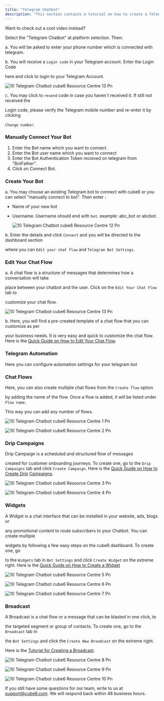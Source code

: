 ```yaml
---
title: "Telegram Chatbot"
description: "This section contains a tutorial on how to create a Telegram Chatbot, edit the bot's chat flow and bot's settings. "
---
```


Want to check out a cool video instead?

Select the "Telegram Chatbot" at platform selection. Then:

a. You will be asked to enter your phone number which is connected with telegram.

b. You will receive a `Login code` in your Telegram account. Enter the Login Code

here and click to login to your Telegram Account.

![10 Telegram Chatbot cube6 Resource Centre 13 Pn](/images/create-newchatbot/10.telegram_chatbot__cube6_resource_centre-13.png)

c. You may click to `resend` code in case you haven\`t received it. If still not received the

Login code, please verify the Telegram mobile number and re-enter it by clicking

`Change number`.

### **Manually Connect Your Bot**

1. Enter the Bot name which you want to connect.
2. Enter the Bot user name which you want to connect
3. Enter the Bot Authentication Token recieved on telegram from "BotFather".
4. Click on Connect Bot.

### **Create Your Bot**

a. You may choose an existing Telegram bot to connect with cube6 or you can select "manually connect to bot". Then enter :

- Name of your new bot
- Username. Username should end with `bot`. example: abc_bot or abcbot.

  ![10 Telegram Chatbot cube6 Resource Centre 12 Pn](/images/create-newchatbot/10.telegram_chatbot__cube6_resource_centre-11.png)

b. Enter the details and click `Connect` and you will be directed to the dashboard section

where you can `Edit your chat flow` and `Telegram Bot Settings`.

### **Edit Your Chat Flow**

a. A chat flow is a structure of messages that determines how a conversation will take

place between your chatbot and the user. Click on the `Edit Your Chat Flow` tab to

customize your chat flow.

![10 Telegram Chatbot cube6 Resource Centre 13 Pn](/images/create-newchatbot/10.telegram_chatbot__cube6_resource_centre-12.png)

b. Here, you will find a pre-created template of a chat flow that you can customize as per

your business needs. It is very easy and quick to customize the chat flow. Here is the [Quick Guide on How to Edit Your Chat Flow](https://app.gitbook.com/o/s9pfEUl5Kvj2k6UmOE1g/s/APDb8cKQtGlIAfgHjcsQ/~/changes/rsljDZHcj1RxBb7EU3F7/cube6-resource-center/how-cube6-works/edit-your-chat-flow).

### **Telegram Automation**

Here you can configure automation settings for your telegram bot

### **Chat Flows**

Here, you can also create multiple chat flows from the `Create flow` option

by adding the name of the flow. Once a flow is added, it will be listed under `Flow name`.

This way you can add any number of flows.

![10 Telegram Chatbot cube6 Resource Centre 1 Pn](/images/create-newchatbot/10.telegram_chatbot__cube6_resource_centre-1.png)

![10 Telegram Chatbot cube6 Resource Centre 2 Pn](/images/create-newchatbot/10.telegram_chatbot__cube6_resource_centre-2.png)

### **Drip Campaigns**

Drip Campaign is a scheduled and structured flow of messages

created for customer onboarding journeys. To create one, go to the `Drip Campaigns` tab and click `Create Campaign`. Here is the [Quick Guide on How to Create Drip](https://help.cube6.com/cube6-resource-center/how-cube6-works/bot-settings/drip-campaigns) [Campaigns](https://help.cube6.com/cube6-resource-center/how-cube6-works/bot-settings/drip-campaigns).

![10 Telegram Chatbot cube6 Resource Centre 3 Pn](/images/create-newchatbot/10.telegram_chatbot__cube6_resource_centre-3.png)

![10 Telegram Chatbot cube6 Resource Centre 4 Pn](/images/create-newchatbot/10.telegram_chatbot__cube6_resource_centre-4.png)

### **Widgets**

A Widget is a chat interface that can be installed in your website, ads, blogs or

any promotional content to route subscribers to your Chatbot. You can create multiple

widgets by following a few easy steps on the cube6 dashboard. To create one, go

to the `Widgets` tab in `Bot Settings` and click `Create Widget` on the extreme right. Here is the [Quick Guide on How to Create a Widget](https://help.cube6.com/cube6-resource-center/how-cube6-works/bot-settings/widget)

![10 Telegram Chatbot cube6 Resource Centre 5 Pn](/images/create-newchatbot/10.telegram_chatbot__cube6_resource_centre-5.png)

![10 Telegram Chatbot cube6 Resource Centre 6 Pn](/images/create-newchatbot/10.telegram_chatbot__cube6_resource_centre-6.png)

![10 Telegram Chatbot cube6 Resource Centre 7 Pn](/images/create-newchatbot/10.telegram_chatbot__cube6_resource_centre-7.png)

### **Broadcast**

A Broadcast is a chat flow or a message that can be blasted in one click, to

the targeted segment or group of contacts. To create one, go to the `Broadcast` tab in

the `Bot Settings` and click the `Create New Broadcast` on the extreme right.

Here is the [Tutorial for Creating a Broadcast](https://help.cube6.com/cube6-resource-center/how-cube6-works/bot-settings/broadcast).

![10 Telegram Chatbot cube6 Resource Centre 8 Pn](/images/create-newchatbot/10.telegram_chatbot__cube6_resource_centre-8.png)

![10 Telegram Chatbot cube6 Resource Centre 9 Pn](/images/create-newchatbot/10.telegram_chatbot__cube6_resource_centre-9.png)

![10 Telegram Chatbot cube6 Resource Centre 10 Pn](/images/create-newchatbot/10.telegram_chatbot__cube6_resource_centre-10.png)

If you still have some questions for our team, write to us at [support@cube6.com](mailto:support@cube6.com). We will respond back within 48 business hours.